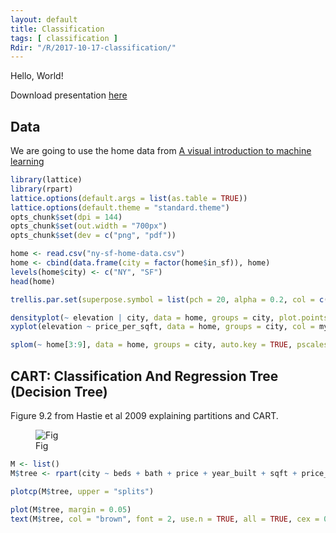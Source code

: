 ```yaml
---
layout: default
title: Classification
tags: [ classification ]
Rdir: "/R/2017-10-17-classification/"
---
```


Hello, World!

Download presentation [here]({{ site.baseurl }}/assets/machine-learning-attilagk.pdf)

## Data

We are going to use the home data from [A visual introduction to machine learning](http://www.r2d3.us/visual-intro-to-machine-learning-part-1/)

```r
library(lattice)
library(rpart)
lattice.options(default.args = list(as.table = TRUE))
lattice.options(default.theme = "standard.theme")
opts_chunk$set(dpi = 144)
opts_chunk$set(out.width = "700px")
opts_chunk$set(dev = c("png", "pdf"))
```

```r
home <- read.csv("ny-sf-home-data.csv")
home <- cbind(data.frame(city = factor(home$in_sf)), home)
levels(home$city) <- c("NY", "SF")
head(home)
```

```r
trellis.par.set(superpose.symbol = list(pch = 20, alpha = 0.2, col = c(my.col <- c("blue", "green3"), trellis.par.get("superpose.symbol")$col[3:7])))
```

```r
densityplot(~ elevation | city, data = home, groups = city, plot.points = "rug", layout = c(1, 2), xlim = c(0, 250), col = my.col)
xyplot(elevation ~ price_per_sqft, data = home, groups = city, col = my.col)
```

```r
splom(~ home[3:9], data = home, groups = city, auto.key = TRUE, pscales = 0)
```

## CART: Classification And Regression Tree (Decision Tree)

Figure 9.2 from Hastie et al 2009 explaining partitions and CART.

![Fig]({{ site.baseurl }}/figures/elements-stats-learning-fig-9.2.jpg)

```r
M <- list()
M$tree <- rpart(city ~ beds + bath + price + year_built + sqft + price_per_sqft + elevation, data = home)
```

```r
plotcp(M$tree, upper = "splits")
```

```r
plot(M$tree, margin = 0.05)
text(M$tree, col = "brown", font = 2, use.n = TRUE, all = TRUE, cex = 0.9)
```
